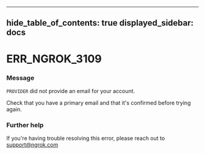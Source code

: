 

---
hide_table_of_contents: true
displayed_sidebar: docs
---


# ERR_NGROK_3109

### Message
`PROVIDER` did not provide an email for your account.

Check that you have a primary email and that it's confirmed before trying again.

<ErrorDetails />



### Further help
If you're having trouble resolving this error, please reach out to [support@ngrok.com](mailto:support@ngrok.com?subject=Help%20with%20ERR_NGROK_3109)

